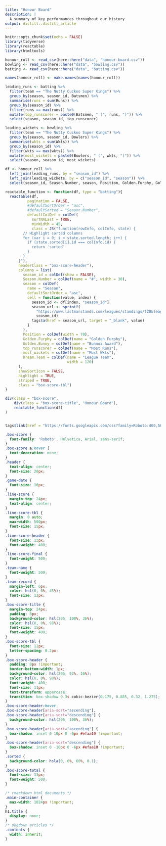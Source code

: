 ```yaml
---
title: "Honour Board"
description: |
  A summary of key performances throughout our history
output: distill::distill_article
---
```


```r
knitr::opts_chunk$set(echo = FALSE)
library(tidyverse)
library(reactable)
library(htmltools)
```


```r
honour_roll <- read_csv(here::here("data", "honour-board.csv"))
bowling <- read_csv(here::here("data", "bowling.csv"))
batting <- read_csv(here::here("data", "batting.csv"))

names(honour_roll) <- make.names(names(honour_roll))
```

```r
leading_runs <- batting %>% 
  filter(team == "The Nutty Cuckoo Super Kings") %>% 
  group_by(season, season_id, Batsmen) %>% 
  summarise(runs = sum(Runs)) %>%
  group_by(season_id) %>%
  filter(runs == max(runs)) %>%
  mutate(top_runscorer = paste0(Batsmen, " (", runs, ")")) %>%
  select(season, season_id, top_runscorer)

leading_wickets <- bowling %>% 
  filter(team == "The Nutty Cuckoo Super Kings") %>% 
  group_by(season, season_id, Bowlers) %>% 
  summarise(wkts = sum(Wkts)) %>%
  group_by(season_id) %>%
  filter(wkts == max(wkts)) %>%
  mutate(most_wickets = paste0(Bowlers, " (", wkts, ")")) %>%
  select(season, season_id, most_wickets)


```


```r
df <- honour_roll %>%
  left_join(leading_runs, by = "season_id") %>%
  left_join(leading_wickets, by = c("season_id", "season")) %>%
  select(season_id, Season.Number, season, Position, Golden.Furphy, Golden.Bunny, top_runscorer, most_wickets, everything())
```


```r
reactable_function <- function(df, type = "batting"){
  reactable(df, 
          pagination = FALSE,
          #defaultSortOrder = "asc",
          #defaultSorted = "Season.Number",
          defaultColDef = colDef(
            sortNALast = TRUE,
            minWidth = 45,
            class = JS("function(rowInfo, colInfo, state) {
        // Highlight sorted columns
        for (var i = 0; i < state.sorted.length; i++) {
          if (state.sorted[i].id === colInfo.id) {
            return 'sorted'
          }
        }
      }"),
      headerClass = "box-score-header"),
      columns = list(      
        season_id = colDef(show = FALSE),
        Season.Number = colDef(name = "#", width = 30),
        season = colDef(
          name = "Season",
          defaultSortOrder = "asc",
          cell = function(value, index) {
            season_id <- df[index, "season_id"]
            season_url <- sprintf(
              "https://www.lastmanstands.com/leagues/standings/t20&leagueid=1398&seasonid=%s&divisionid=0", 
              season_id)
            tags$a(href = season_url, target = "_blank", value)
          }
        ),
        Position = colDef(width = 70),
        Golden.Furphy = colDef(name = "Golden Furphy"),
        Golden.Bunny = colDef(name = "Bunnoz Award"),
        top_runscorer = colDef(name = "Most Runs"),
        most_wickets = colDef(name = "Most Wkts"),
        Dream.Team = colDef(name = "League Team",
                            width = 120)
      ),
      showSortIcon = FALSE,
      highlight = TRUE,
      striped = TRUE,
      class = "box-score-tbl")
}
```
```r

div(class = "box-score",
    div(class = "box-score-title", "Honour Board"),
    reactable_function(df)
)


```


```r
```

```r
tags$link(href = "https://fonts.googleapis.com/css?family=Roboto:400,500&display=fallback", rel = "stylesheet")
```

```css
.box-score {
  font-family: 'Roboto', Helvetica, Arial, sans-serif;
}
.box-score a:hover {
  text-decoration: none;
}
.header {
  text-align: center;
  font-size: 20px;
}
.game-date {
  font-size: 16px;
}
.line-score {
  margin-top: 24px;
  text-align: center;
}
.line-score-tbl {
  margin: 0 auto;
  max-width: 500px;
  font-size: 15px;
}
.line-score-header {
  font-size: 13px;
  font-weight: 400;
}
.line-score-final {
  font-weight: 500;
}
.team-name {
  font-weight: 500;
}
.team-record {
  margin-left: 6px;
  color: hsl(0, 0%, 45%);
  font-size: 12px;
}
.box-score-title {
  margin-top: 24px;
  padding: 8px;
  background-color: hsl(205, 100%, 36%);
  color: hsl(0, 0%, 98%);
  font-size: 15px;
  font-weight: 400;
}
.box-score-tbl {
  font-size: 12px;
  letter-spacing: 0.2px;
}
.box-score-header {
  padding: 8px !important;
  border-bottom-width: 1px;
  background-color: hsl(205, 93%, 16%);
  color: hsl(0, 0%, 98%);
  font-weight: 400;
  font-size: 11px;
  text-transform: uppercase;
  transition: box-shadow 0.3s cubic-bezier(0.175, 0.885, 0.32, 1.275);
}
.box-score-header:hover,
.box-score-header[aria-sort="ascending"],
.box-score-header[aria-sort="descending"] {
  background-color: hsl(205, 100%, 36%);
}
.box-score-header[aria-sort="ascending"] {
  box-shadow: inset 0 10px 0 -6px #efaa10 !important;
}
.box-score-header[aria-sort="descending"] {
  box-shadow: inset 0 -10px 0 -6px #efaa10 !important;
}
.sorted {
  background-color: hsla(0, 0%, 60%, 0.1);
}
.box-score-total {
  font-size: 13px;
  font-weight: 500;
}
```

```css
/* rmarkdown html documents */
.main-container {
  max-width: 1024px !important;
}
h1.title {
  display: none;
}
/* pkgdown articles */
.contents {
  width: inherit;
}
```

